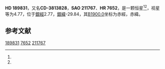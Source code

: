 {{Starbox begin
| name = HD 189831
}}
{{Starbox observe
| epoch = [[J2000.0|J2000.0]]
| constell = {{星座名待查}}<ref name=SIMBAD>{{cite web
 | url=http://simbad.u-strasbg.fr/simbad/sim-id?Ident=HR+7652
 | title =Pulsating variable Star
 | publisher=Centre de Données astronomiques de Strasbourg
 | work=SIMBAD
 | accessdate=2012-07-13}}</ref><ref name=DATA>{{cite web
 | url=http://vizier.u-strasbg.fr/viz-bin/VizieR-5?-out.add=.&-source=5050&-corr=PK=HR&-out.max=9999&HR=7652
 | title=VizieR Detailed Page
 | accessdate=2012-07-13
 | archive-date=2016-03-04
 | archive-url=https://web.archive.org/web/20160304142817/http://vizier.u-strasbg.fr/viz-bin/VizieR-5?-out.add=.&-source=5050&-corr=PK=HR&-out.max=9999&HR=7652
 | dead-url=no
 }}</ref>
| 星官 = 
| ra = {{RA|20|3|33.5}}<ref name=SIMBAD /><ref name=DATA />
| dec = {{DEC|-37|56|27}}<ref name=SIMBAD /><ref name=DATA />
| appmag_v = 4.77<ref name=SIMBAD /><ref name=DATA />
}}
{{Starbox character
| class = K5III<ref name=SIMBAD /><ref name=DATA />
| b-v = 1.41<ref name=SIMBAD /><ref name=DATA />
| u-b = 1.68<ref name=SIMBAD /><ref name=DATA />
| r-i = 0.56E<ref name=SIMBAD /><ref name=DATA />
| variable = 
}}
{{Starbox astrometry
| radial_v = 1.68
| prop_mo_ra = -38
| parallax = 0.02
| p_error = 
}}
{{Starbox catalog
| names =CD-3813828，[[SAO星表|SAO]] 211767，[[HD星表|HD]] 189831，[[HR星表|HR]] 7652}}
{{Starbox reference |Simbad=HR+7652}}
{{Starbox end}}

'''HD 189831'''，又名'''CD-3813828'''，'''SAO 211767'''、'''HR 7652'''，是一颗恒星<ref name=SIMBAD /><ref name=DATA />，视星等为4.77，位于[[銀道座標系|銀經]]2.77，[[銀道座標系|銀緯]]-29.84，其[[B1900.0|B1900.0]]坐标为赤經{{RA|19|56|54.9}}，赤緯{{DEC|-38|-29.84|2}}。

== 参考文献 ==
{{reflist}}

{{star-stub}}

[[Category:HD和HDE天體|189831]]
[[Category:HR天體|7652]]
[[Category:SAO天體|211767]]